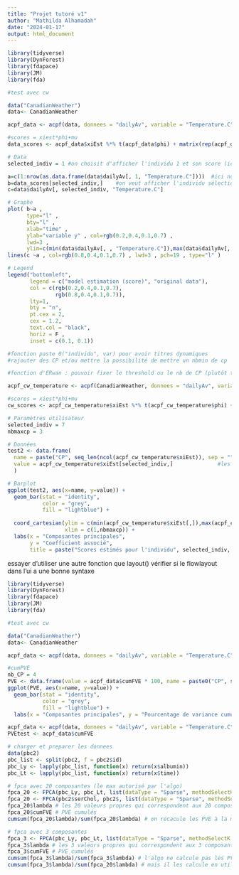 ```yaml
---
title: "Projet tutoré v1"
author: "Mathilda Alhamadah"
date: "2024-01-17"
output: html_document
---
```



```r
library(tidyverse)
library(DynForest)
library(fdapace)
library(JM)
library(fda)

#test avec cw

data("CanadianWeather")
data<- CanadianWeather

acpf_data <- acpf(data, donnees = "dailyAv", variable = "Temperature.C", type="denseList")

#scores = xiest*phi+mu
data_scores <- acpf_data$xiEst %*% t(acpf_data$phi) + matrix(rep(acpf_data$mu, times = 35), nrow = 35, byrow = TRUE) 

# Data
selected_indiv = 1 #on choisit d'afficher l'individu 1 et son score (ici c'est St.Johns=le 1er individu)

a=c(1:nrow(as.data.frame(data$dailyAv[, 1, "Temperature.C"])))  #ici nous c'est 365 individus
b=data_scores[selected_indiv,]    #on veut afficher l'individu sélectionné par l'utilisateur
c=data$dailyAv[, selected_indiv, "Temperature.C"]

# Graphe
plot( b~a ,
      type="l" ,
      bty="l" ,
      xlab="time" ,
      ylab="variable y" , col=rgb(0.2,0.4,0.1,0.7) ,
      lwd=3 ,
      ylim=c(min(data$dailyAv[, , "Temperature.C"]),max(data$dailyAv[, , "Temperature.C"])) ) #ylim = les valeurs min et max pour cett var pour TOUS les indivs
lines(c ~a , col=rgb(0.8,0.4,0.1,0.7) , lwd=3 , pch=19 , type="l" )

# Legend
legend("bottomleft", 
       legend = c("model estimation (score)", "original data"), 
       col = c(rgb(0.2,0.4,0.1,0.7), 
               rgb(0.8,0.4,0.1,0.7)), 
       lty=1, 
       bty = "n", 
       pt.cex = 2, 
       cex = 1.2, 
       text.col = "black", 
       horiz = F , 
       inset = c(0.1, 0.1))

#fonction paste 0("individu", var) pour avoir titres dynamiques
#rajouter des CP et/ou mettre la possibilité de mettre un nbmin de cp

#fonction d'ERwan : pouvoir fixer le threshold ou le nb de CP (plutôt threshold + facile)

```

```r
acpf_cw_temperature <- acpf(CanadianWeather, donnees = "dailyAv", variable = "Temperature.C", type="denseList")

#scores = xiest*phi+mu
cw_scores <- acpf_cw_temperature$xiEst %*% t(acpf_cw_temperature$phi) + matrix(rep(acpf_cw_temperature$mu, times = 35), nrow = 35, byrow = TRUE) 

# Paramètres utilisateur
selected_indiv = 7
nbmaxcp = 3

# Données
test2 <- data.frame(
  name = paste("CP", seq_len(ncol(acpf_cw_temperature$xiEst)), sep = "") ,  #noms des CP
  value = acpf_cw_temperature$xiEst[selected_indiv,]              #les 4 col pour l'indiv sélectionné
  )

# Barplot
ggplot(test2, aes(x=name, y=value)) + 
  geom_bar(stat = "identity",
           color = "grey",
           fill = "lightblue") +
  
  coord_cartesian(ylim = c(min(acpf_cw_temperature$xiEst[,]),max(acpf_cw_temperature$xiEst[,])),#min et max en fonction du min et du max général
                  xlim = c(1,nbmaxcp)) +
  labs(x = "Composantes principales",
       y = "Coefficient associé",
       title = paste("Scores estimés pour l'individu", selected_indiv, "sur", nbmaxcp, "composantes principales"))

```

essayer d'utiliser une autre fonction que layout()
vérifier si le flowlayout dans l'ui a une bonne syntaxe


```r
library(tidyverse)
library(DynForest)
library(fdapace)
library(JM)
library(fda)

#test avec cw

data("CanadianWeather")
data<- CanadianWeather

acpf_data <- acpf(data, donnees = "dailyAv", variable = "Temperature.C", type="denseList")

#cumPVE
nb_CP = 4
PVE <- data.frame(value = acpf_data$cumFVE * 100, name = paste0("CP", seq(1, nb_CP)))
ggplot(PVE, aes(x=name, y=value)) + 
  geom_bar(stat = "identity",
           color = "grey",
           fill = "lightblue") +
  labs(x = "Composantes principales", y = "Pourcentage de variance cumulée")


```

```r

acpf_data <- acpf(data, donnees = "dailyAv", variable = "Temperature.C", type="denseList", n)
PVEtest <- acpf_data$cumFVE

# charger et preparer les donnees
data(pbc2)
pbc_list <- split(pbc2, f = pbc2$id)
pbc_Ly <- lapply(pbc_list, function(x) return(x$albumin))
pbc_Lt <- lapply(pbc_list, function(x) return(x$time))

# fpca avec 20 composantes (le max autorisé par l'algo)
fpca_20 <- FPCA(pbc_Ly, pbc_Lt, list(dataType = "Sparse", methodSelectK = as.integer(20)))
fpca_20 <- FPCA(pbc2$serChol, pbc2$, list(dataType = "Sparse", methodSelectK = as.integer(20)))
fpca_20$lambda # les 20 valeurs propres qui correspondent aux 20 composantes demandees (tu remarques qu'on arrive très vite à des valeurs propres quasi nulles qui n'expliquent plus grand chose)
fpca_20$cumFVE # PVE cumulés
cumsum(fpca_20$lambda)/sum(fpca_20$lambda) # on recacule les PVE à la main en faisant la somme cumulée des vp sur la somme des vp et on retombe et sur cumFVE

# fpca avec 3 composantes
fpca_3 <- FPCA(pbc_Ly, pbc_Lt, list(dataType = "Sparse", methodSelectK = as.integer(3)))
fpca_3$lambda # les 3 valeurs propres qui correspondent aux 3 composantes demandees
fpca_3$cumFVE # PVE cumulés
cumsum(fpca_3$lambda)/sum(fpca_3$lambda) # l'algo ne calcule pas les PVE qu'avec ces 3 composantes
cumsum(fpca_3$lambda)/sum(fpca_20$lambda) # mais il les calcule en utilisant toutes les valeurs propres (en tout cas le max autorisé par l'algo, 20 ici)
```

















